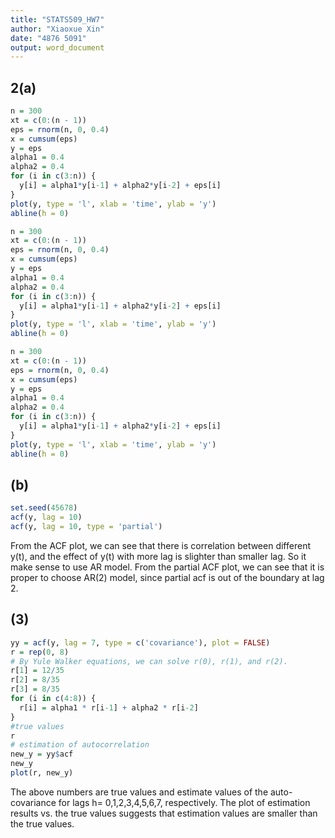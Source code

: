 ```yaml
---
title: "STATS509_HW7"
author: "Xiaoxue Xin"
date: "4876 5091"
output: word_document
---
```

## 2(a)
```r
n = 300 
xt = c(0:(n - 1))
eps = rnorm(n, 0, 0.4)
x = cumsum(eps)
y = eps
alpha1 = 0.4
alpha2 = 0.4
for (i in c(3:n)) {
  y[i] = alpha1*y[i-1] + alpha2*y[i-2] + eps[i]
}
plot(y, type = 'l', xlab = 'time', ylab = 'y')
abline(h = 0)
```

```r
n = 300 
xt = c(0:(n - 1))
eps = rnorm(n, 0, 0.4)
x = cumsum(eps)
y = eps
alpha1 = 0.4
alpha2 = 0.4
for (i in c(3:n)) {
  y[i] = alpha1*y[i-1] + alpha2*y[i-2] + eps[i]
}
plot(y, type = 'l', xlab = 'time', ylab = 'y')
abline(h = 0)
```

```r
n = 300 
xt = c(0:(n - 1))
eps = rnorm(n, 0, 0.4)
x = cumsum(eps)
y = eps
alpha1 = 0.4
alpha2 = 0.4
for (i in c(3:n)) {
  y[i] = alpha1*y[i-1] + alpha2*y[i-2] + eps[i]
}
plot(y, type = 'l', xlab = 'time', ylab = 'y')
abline(h = 0)
```

## (b)

```r
set.seed(45678)
acf(y, lag = 10)
acf(y, lag = 10, type = 'partial')
```

From the ACF plot, we can see that there is correlation between different y(t), and the effect of y(t) with more lag is slighter than smaller lag. So it make sense to use AR model.
From the partial ACF plot, we can see that it is proper to choose AR(2) model, since partial acf is out of the boundary at lag 2.


## (3)


```r
yy = acf(y, lag = 7, type = c('covariance'), plot = FALSE)
r = rep(0, 8)
# By Yule Walker equations, we can solve r(0), r(1), and r(2).
r[1] = 12/35
r[2] = 8/35
r[3] = 8/35
for (i in c(4:8)) {
  r[i] = alpha1 * r[i-1] + alpha2 * r[i-2]
}
#true values
r
# estimation of autocorrelation
new_y = yy$acf
new_y
plot(r, new_y)
```

The above numbers are true values and estimate values of the auto-covariance for lags h= 0,1,2,3,4,5,6,7, respectively. The plot of estimation results vs. the true values suggests that estimation values are smaller than the true values.
